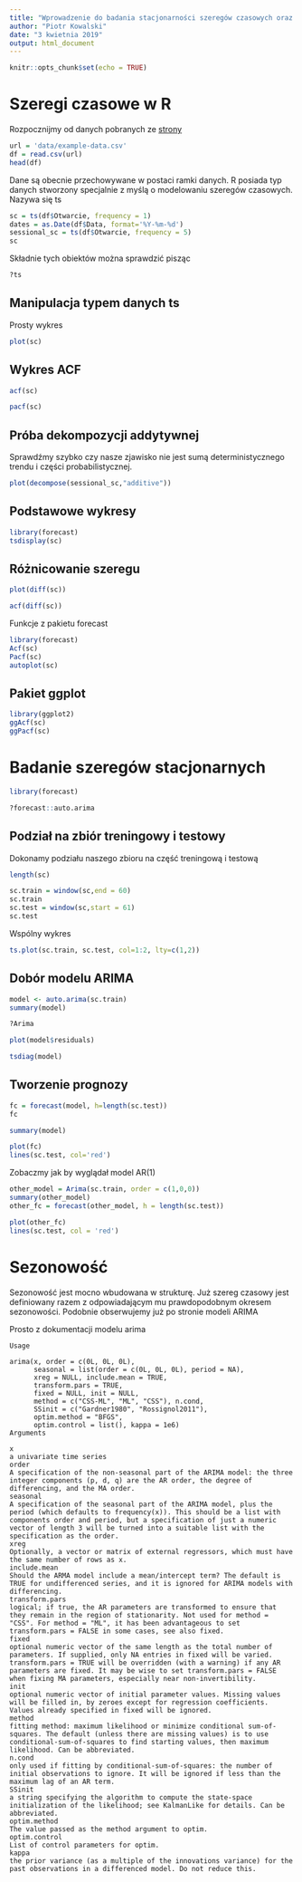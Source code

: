 ```yaml
---
title: "Wprowadzenie do badania stacjonarności szeregów czasowych oraz modele ARIMA"
author: "Piotr Kowalski"
date: "3 kwietnia 2019"
output: html_document
---
```


```r
knitr::opts_chunk$set(echo = TRUE)
```

# Szeregi czasowe w R

Rozpocznijmy od danych pobranych ze [strony](https://www.money.pl/gielda/spolki-gpw/PLPGNIG00014,archiwum.html) 

```r
url = 'data/example-data.csv'
df = read.csv(url)
head(df)
```

Dane są obecnie przechowywane w postaci ramki danych. R posiada typ danych stworzony specjalnie z myślą o modelowaniu szeregów czasowych. Nazywa się ts

```r
sc = ts(df$Otwarcie, frequency = 1)
dates = as.Date(df$Data, format='%Y-%m-%d')
sessional_sc = ts(df$Otwarcie, frequency = 5)
sc
```

Składnie tych obiektów można sprawdzić pisząc

```r
?ts
```

## Manipulacja typem danych ts

Prosty wykres

```r
plot(sc)
```

## Wykres ACF

```r
acf(sc)
```


```r
pacf(sc)
```

## Próba dekompozycji addytywnej

Sprawdźmy szybko czy nasze zjawisko nie jest sumą deterministycznego trendu i części probabilistycznej.

```r
plot(decompose(sessional_sc,"additive"))
```

## Podstawowe wykresy

```r
library(forecast)
tsdisplay(sc)
```

## Różnicowanie szeregu

```r
plot(diff(sc))
```

```r
acf(diff(sc))
```

Funkcje z pakietu forecast

```r
library(forecast)
Acf(sc)
Pacf(sc)
autoplot(sc)
```

## Pakiet ggplot

```r
library(ggplot2)
ggAcf(sc)
ggPacf(sc)

```

# Badanie szeregów stacjonarnych

```r
library(forecast)
```

```r
?forecast::auto.arima
```

## Podział na zbiór treningowy i testowy

Dokonamy podziału naszego zbioru na część treningową i testową

```r
length(sc)
```

```r
sc.train = window(sc,end = 60)
sc.train
sc.test = window(sc,start = 61)
sc.test
```

Wspólny wykres

```r
ts.plot(sc.train, sc.test, col=1:2, lty=c(1,2))
```


## Dobór modelu ARIMA

```r
model <- auto.arima(sc.train)
summary(model)
```

```r
?Arima
```


```r
plot(model$residuals)
```

```r
tsdiag(model)
```

## Tworzenie prognozy

```r
fc = forecast(model, h=length(sc.test))
fc
```

```r
summary(model)
```


```r
plot(fc)
lines(sc.test, col='red')
```

Zobaczmy jak by wyglądał model AR(1)

```r
other_model = Arima(sc.train, order = c(1,0,0))
summary(other_model)
other_fc = forecast(other_model, h = length(sc.test))
```
```r
plot(other_fc)
lines(sc.test, col = 'red')
```

# Sezonowość

Sezonowość jest mocno wbudowana w strukturę. Już szereg czasowy jest definiowany razem z odpowiadającym mu prawdopodobnym okresem sezonowości. Podobnie obserwujemy już po stronie modeli ARIMA

Prosto z dokumentacji modelu arima
```
Usage

arima(x, order = c(0L, 0L, 0L),
      seasonal = list(order = c(0L, 0L, 0L), period = NA),
      xreg = NULL, include.mean = TRUE,
      transform.pars = TRUE,
      fixed = NULL, init = NULL,
      method = c("CSS-ML", "ML", "CSS"), n.cond,
      SSinit = c("Gardner1980", "Rossignol2011"),
      optim.method = "BFGS",
      optim.control = list(), kappa = 1e6)
Arguments

x	
a univariate time series
order	
A specification of the non-seasonal part of the ARIMA model: the three integer components (p, d, q) are the AR order, the degree of differencing, and the MA order.
seasonal	
A specification of the seasonal part of the ARIMA model, plus the period (which defaults to frequency(x)). This should be a list with components order and period, but a specification of just a numeric vector of length 3 will be turned into a suitable list with the specification as the order.
xreg	
Optionally, a vector or matrix of external regressors, which must have the same number of rows as x.
include.mean	
Should the ARMA model include a mean/intercept term? The default is TRUE for undifferenced series, and it is ignored for ARIMA models with differencing.
transform.pars	
logical; if true, the AR parameters are transformed to ensure that they remain in the region of stationarity. Not used for method = "CSS". For method = "ML", it has been advantageous to set transform.pars = FALSE in some cases, see also fixed.
fixed	
optional numeric vector of the same length as the total number of parameters. If supplied, only NA entries in fixed will be varied. transform.pars = TRUE will be overridden (with a warning) if any AR parameters are fixed. It may be wise to set transform.pars = FALSE when fixing MA parameters, especially near non-invertibility.
init	
optional numeric vector of initial parameter values. Missing values will be filled in, by zeroes except for regression coefficients. Values already specified in fixed will be ignored.
method	
fitting method: maximum likelihood or minimize conditional sum-of-squares. The default (unless there are missing values) is to use conditional-sum-of-squares to find starting values, then maximum likelihood. Can be abbreviated.
n.cond	
only used if fitting by conditional-sum-of-squares: the number of initial observations to ignore. It will be ignored if less than the maximum lag of an AR term.
SSinit	
a string specifying the algorithm to compute the state-space initialization of the likelihood; see KalmanLike for details. Can be abbreviated.
optim.method	
The value passed as the method argument to optim.
optim.control	
List of control parameters for optim.
kappa	
the prior variance (as a multiple of the innovations variance) for the past observations in a differenced model. Do not reduce this.
```

